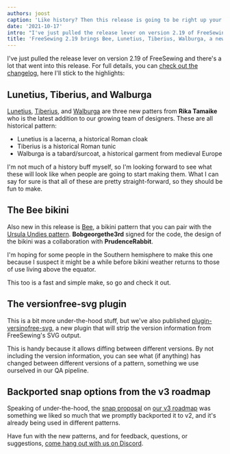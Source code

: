 ```yaml
---
authors: joost
caption: 'Like history? Then this release is going to be right up your alley.'
date: '2021-10-17'
intro: "I've just pulled the release lever on version 2.19 of FreeSewing and there's a lot that went into this release. For full details, you can check out the changelog , here I'll stick to the highlights:"
title: 'FreeSewing 2.19 brings Bee, Lunetius, Tiberius, Walburga, a new plugin, and a bunch of improvements and fixes'
---
```


I've just pulled the release lever on version 2.19 of FreeSewing and there's a
lot that went into this release. For full details, you can [check out the
changelog](https://github.com/freesewing/freesewing/blob/develop/CHANGELOG.md#2190-2021-10-17),
here I'll stick to the highlights:

<!-- truncate -->

## Lunetius, Tiberius, and Walburga

[Lunetius](/designs/lunetius), [Tiberius](/designs/tiberius/), and
[Walburga](/designs/walburga/) are three new patters from **Rika Tamaike** who
is the latest addition to our growing team of designers. These are all
historical pattern:

- Lunetius is a lacerna, a historical Roman cloak
- Tiberius is a historical Roman tunic
- Walburga is a tabard/surcoat, a historical garment from medieval Europe

I'm not much of a history buff myself, so I'm looking forward to see what these
will look like when people are going to start making them. What I can say for
sure is that all of these are pretty straight-forward, so they should be fun to
make.

## The Bee bikini

Also new in this release is [Bee](/designs/bee/), a bikini pattern that you can
pair with the [Ursula Undies pattern](/designs/ursula/). **Bobgeorgethe3rd**
signed for the code, the design of the bikini was a collaboration with
**PrudenceRabbit**.

I'm hoping for some people in the Southern hemisphere to make this one because
I suspect it might be a while before bikini weather returns to those of use
living above the equator.

This too is a fast and simple make, so go and check it out.

## The versionfree-svg plugin

This is a bit more under-the-hood stuff, but we've also published
[plugin-versinofree-svg](https://www.npmjs.com/package/@freesewing/plugin-versionfree-svg),
a new plugin that will strip the version information from FreeSewing's SVG
output.

This is handy because it allows diffing between different versions. By not
including the version information, you can see what (if anything) has changed
between different versions of a pattern, something we use ourselved in our QA
pipeline.

## Backported snap options from the v3 roadmap

Speaking of under-the-hood, the [snap
proposal](https://github.com/freesewing/freesewing/discussions/1331) on [our v3
roadmap](https://github.com/freesewing/freesewing/discussions/1278) was
something we liked so much that we promptly backported it to v2, and it's
already being used in different patterns.

Have fun with the new patterns, and for feedback, questions, or suggestions,
[come hang out with us on Discord](https://discord.freesewing.org).
